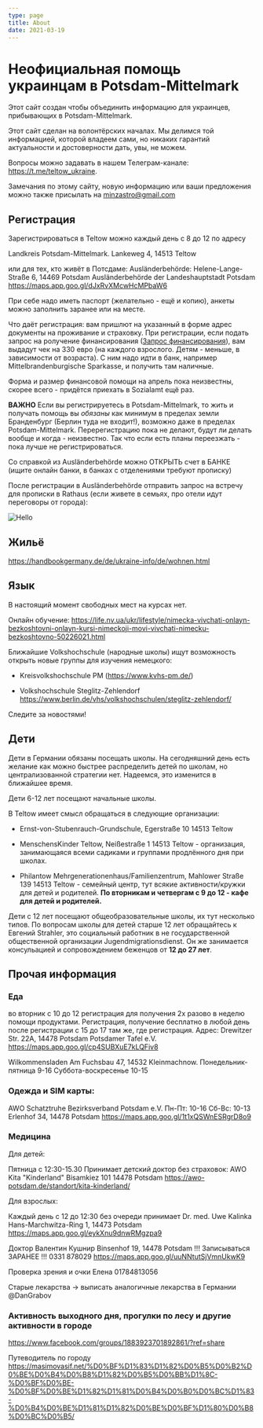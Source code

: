 ```yaml
---
type: page
title: About
date: 2021-03-19
---
```



# Неофициальная помощь украинцам в Potsdam-Mittelmark

Этот сайт создан чтобы объединить информацию для украинцев, прибывающих в Potsdam-Mittelmark.

Этот сайт сделан на волонтёрских началах. Мы делимся той информацией, которой владеем сами, но никаких гарантий актуальности и достоверности дать, увы, не можем.

Вопросы можно задавать в нашем Телеграм-канале: https://t.me/teltow_ukraine.

Замечания по этому сайту, новую информацию или ваши предложения можно также присылать на minzastro@gmail.com

## Регистрация

Зарегистрироваться в Teltow можно каждый день с 8 до 12 по адресу

Landkreis Potsdam-Mittelmark. Lankeweg 4, 14513 Teltow

или для тех, кто живёт в Потсдаме:
Ausländerbehörde: Helene-Lange-Straße 6, 14469 Potsdam
Ausländerbehörde der Landeshauptstadt Potsdam https://maps.app.goo.gl/dJxRvXMcwHcMPbaW6


При себе надо иметь паспорт (желательно - ещё и копию), анкеты можно заполнить заранее или на месте.

Что даёт регистрация: вам пришлют на указанный в форме адрес документы на проживание и страховку.
При регистрации, если подать запрос на ролучение финансирования ([Запрос финансирования](/documents/AntragSozialamt.pdf)), вам
выдадут чек на 330 евро (на каждого взрослого. Детям - меньше, в зависимости от возраста). С ним надо идти в банк, например Mittelbrandenburgische Sparkasse, и получить там наличные.

Форма и размер финансовой помощи на апрель пока неизвестны, скорее всего - придётся приехать в Sozialamt ещё раз.

**ВАЖНО** Если вы регистрируетесь в Potsdam-Mittelmark, то жить и получать помощь вы *обязаны* как минимум в пределах земли Бранденбург (Берлин туда не входит!),
возможно даже в пределах Potsdam-Mittelmark. Перерегистрацию пока не делают, будут ли делать вообще и когда - неизвестно.
Так что если есть планы переезжать - пока лучше не регистрироваться.


Со справкой из Ausländerbehörde можно ОТКРЫТЬ счет в БАНКЕ (ищите онлайн банки, в банках с отделениями требуют прописку)

После регистрации в Ausländerbehörde отправить запрос на встречу для прописки в Rathaus (если живете в семьях, про отели идут переговоры от города):

<Image src="/images/p24.jpg" alt="Hello" width={200} height={500} />

## Жильё

https://handbookgermany.de/de/ukraine-info/de/wohnen.html

## Язык

В настоящий момент свободных мест на курсах нет.

Онлайн обучение: https://life.nv.ua/ukr/lifestyle/nimecka-vivchati-onlayn-bezkoshtovni-onlayn-kursi-nimeckoji-movi-vivchati-nimecku-bezkoshtovno-50226021.html

Ближайшие Volkshochschule (народные школы) ищут возможность открыть новые группы для изучения немецкого:

* Kreisvolkshochschule PM (https://www.kvhs-pm.de/)

* Volkshochschule Steglitz-Zehlendorf https://www.berlin.de/vhs/volkshochschulen/steglitz-zehlendorf/

Следите за новостями!



## Дети

Дети в Германии обязаны посещать школы.
На сегодняшний день есть желание как можно быстрее распределить детей по школам, но централизованной стратегии нет.
Надеемся, это изменится в ближайшее время.

Дети 6-12 лет посещают начальные школы.

В Teltow имеет смысл обращаться в следующие организации:

* Ernst-von-Stubenrauch-Grundschule, Egerstraße 10 14513 Teltow

* MenschensKinder Teltow, Neißestraße 1 14513 Teltow - организация, занимающаяся всеми садиками и группами продлённого дня при школах.

* Philantow Mehrgenerationenhaus/Familienzentrum, Mahlower Straße 139 14513 Teltow - семейный центр, тут всякие активности/кружки для детей и родителей.
  **По вторникам и четвергам с 9 до 12 - кафе для детей и родителей.**

Дети с 12 лет посещают общеобразовательные школы, их тут несколько типов. По вопросам школы для детей старше 12 лет обращайтесь к Евгений Strahler, это социальный работник в не государственной общественной организации Jugendmigrationsdienst.
Он же занимается консульацией и сопровождением беженцов от **12 до 27 лет**.




## Прочая информация

### Еда
во вторник с 10 до 12 регистрация для получения 2х разово в неделю помощи продуктами.
Регистрация, получение бесплатно в любой день после регистрации с 15 до 17 там же, где регистрация.
Адрес:
Drewitzer Str. 22A, 14478 Potsdam
Potsdamer Tafel e.V.
https://maps.app.goo.gl/cp4SUBXuE7kLQFiv8


Wilkommensladen
Am Fuchsbau 47, 14532 Kleinmachnow.
Понедельник-пятница 9-16
Суббота-воскресенье 10-15





### Одежда и SIM карты:

AWO Schatztruhe Bezirksverband Potsdam e.V.
Пн-Пт: 10-16
Сб-Вс: 10-13
Erlenhof 34, 14478 Potsdam
https://maps.app.goo.gl/1t1xQSWnESRgrD8o9

### Медицина

Для детей:

Пятница с 12:30-15.30
Принимает детский доктор без страховок:
AWO Kita "Kinderland"
Bisamkiez 101
14478 Potsdam
https://awo-potsdam.de/standort/kita-kinderland/

Для взрослых:

Каждый день с 12 до 12:30 без очереди принимает
Dr. med. Uwe Kalinka
Hans-Marchwitza-Ring 1, 14473 Potsdam
https://maps.app.goo.gl/eykXnu9dnwRMgzpa9

Доктор Валентин Кушнир
Binsenhof 19, 14478 Potsdam
!!!  Записываться ЗАРАНЕЕ  !!!
0331 878029
https://maps.app.goo.gl/uuNNtutSjVmnUkwK9

Проверка зрения и очки
Елена 01784813056

Старые лекарства -> выписать аналогичные лекарства в Германии
@DanGrabov

### Активность выходного дня, прогулки по лесу и другие активности в городе
https://www.facebook.com/groups/1883923701892861/?ref=share

Путеводитель по городу
https://masimovasif.net/%D0%BF%D1%83%D1%82%D0%B5%D0%B2%D0%BE%D0%B4%D0%B8%D1%82%D0%B5%D0%BB%D1%8C-%D0%BF%D0%BE-%D0%BF%D0%BE%D1%82%D1%81%D0%B4%D0%B0%D0%BC%D1%83-%D0%B4%D0%BE%D1%81%D1%82%D0%BE%D0%BF%D1%80%D0%B8%D0%BC%D0%B5/
